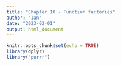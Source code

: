 ```yaml
---
title: "Chapter 10 - Function factories"
author: "Ian"
date: "2023-02-01"
output: html_document
---
```


```r
knitr::opts_chunk$set(echo = TRUE)
library(dplyr)
library("purrr")
```
